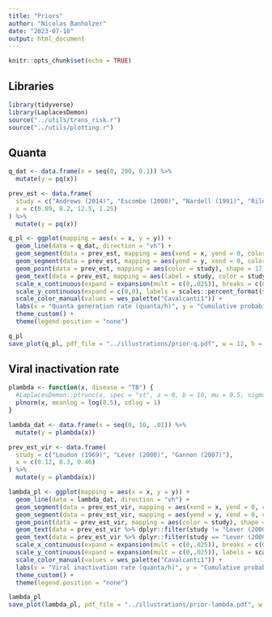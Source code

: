 ```yaml
---
title: "Priors"
author: "Nicolas Banholzer"
date: "2023-07-18"
output: html_document
---
```


```r
knitr::opts_chunk$set(echo = TRUE)
```

## Libraries

```r
library(tidyverse)
library(LaplacesDemon)
source("../utils/trans_risk.r")
source("../utils/plotting.r")
```


## Quanta

```r
q_dat <- data.frame(x = seq(0, 200, 0.1)) %>%
  mutate(y = pq(x))

prev_est <- data.frame(
  study = c("Andrews (2014)", "Escombe (2008)", "Nardell (1991)", "Riley (1962)"),
  x = c(0.89, 8.2, 12.5, 1.25)
) %>%
  mutate(y = pq(x))

q_pl <- ggplot(mapping = aes(x = x, y = y)) +
  geom_line(data = q_dat, direction = "vh") +
  geom_segment(data = prev_est, mapping = aes(xend = x, yend = 0, color = study), linetype = "dotted") +
  geom_segment(data = prev_est, mapping = aes(yend = y, xend = 0, color = study), linetype = "dotted") +
  geom_point(data = prev_est, mapping = aes(color = study), shape = 17, size = 2) +
  geom_text(data = prev_est, mapping = aes(label = study, color = study), size = 8 / cm(1), nudge_x = log(1.35)) +
  scale_x_continuous(expand = expansion(mult = c(0,.025)), breaks = c(0, 1, 10, 100, 200), trans = scales::pseudo_log_trans(base = 10)) +
  scale_y_continuous(expand = c(0,0), labels = scales::percent_format(suffix = "")) +
  scale_color_manual(values = wes_palette("Cavalcanti1")) +
  labs(x = "Quanta generation rate (quanta/h)", y = "Cumulative probability (%)") +
  theme_custom() +
  theme(legend.position = "none")

q_pl
save_plot(q_pl, pdf_file = "../illustrations/prior-q.pdf", w = 12, h = 8)
```


## Viral inactivation rate

```r
plambda <- function(x, disease = "TB") {
  #LaplacesDemon::ptrunc(x, spec = "st", a = 0, b = 10, mu = 0.5, sigma = 1, nu = 5)
  plnorm(x, meanlog = log(0.5), sdlog = 1)
}

lambda_dat <- data.frame(x = seq(0, 10, .01)) %>%
  mutate(y = plambda(x))

prev_est_vir <- data.frame(
  study = c("Loudon (1969)", "Lever (2000)", "Gannon (2007)"),
  x = c(0.12, 8.3, 0.46)
) %>%
  mutate(y = plambda(x))

lambda_pl <- ggplot(mapping = aes(x = x, y = y)) +
  geom_line(data = lambda_dat, direction = "vh") +
  geom_segment(data = prev_est_vir, mapping = aes(xend = x, yend = 0, color = study), linetype = "dotted") +
  geom_segment(data = prev_est_vir, mapping = aes(yend = y, xend = 0, color = study), linetype = "dotted") +
  geom_point(data = prev_est_vir, mapping = aes(color = study), shape = 17, size = 2) +
  geom_text(data = prev_est_vir %>% dplyr::filter(study != "Lever (2000)"), mapping = aes(label = study, color = study), size = 8 / cm(1), nudge_x = log(1.35), nudge_y = .02) +
  geom_text(data = prev_est_vir %>% dplyr::filter(study == "Lever (2000)"), mapping = aes(label = study, color = study), size = 8 / cm(1), nudge_y = 0.05) +
  scale_x_continuous(expand = expansion(mult = c(0,.025)), breaks = c(0, 0.5, 1, 2, 5, 10), trans = scales::pseudo_log_trans(base = 10)) +
  scale_y_continuous(expand = expansion(mult = c(0,.025)), labels = scales::percent_format(suffix = "")) +
  scale_color_manual(values = wes_palette("Cavalcanti1")) +
  labs(x = "Viral inactivation rate (quanta/h)", y = "Cumulative probability (%)") +
  theme_custom() +
  theme(legend.position = "none")

lambda_pl
save_plot(lambda_pl, pdf_file = "../illustrations/prior-lambda.pdf", w = 12, h = 8)
```